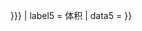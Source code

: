 {{infobox|child=yes
| headerstyle = background:#ddf;
| header1 = 至{{{location}}}有效载荷
| label2 = 高度
| data2 = {{{altitude|}}}
| label3 = 轨道倾角
| data3 = {{{inclination|}}}
| label4 = 质量
| data4 = {{{mass|{{{kilos}}} {{#if:{{{pounds|}}}|({{{pounds|}}})}}}}}
| label5 = 体积
| data5 = {{{volume|}}}
}}<noinclude>
{{documentation|content=
这个是{{lt|Infobox rocket}}的子模版。请勿单独使用。
}}</noinclude>